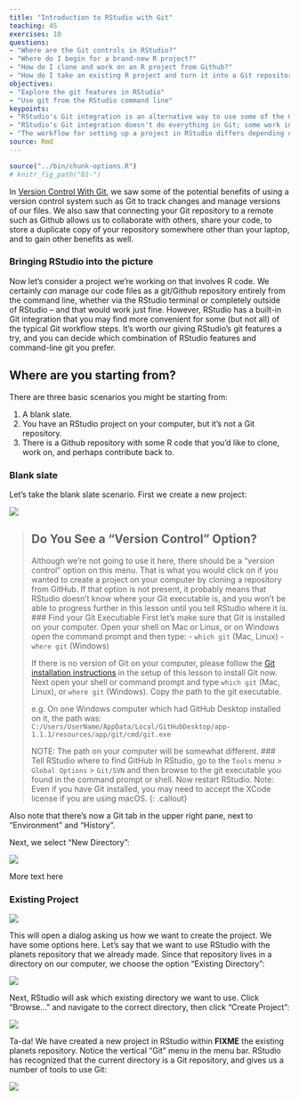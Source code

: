 ```yaml
---
title: "Introduction to RStudio with Git"
teaching: 45
exercises: 10
questions:
- "Where are the Git controls in RStudio?"
- "Where do I begin for a brand-new R project?"
- "How do I clone and work on an R project from Github?"
- "How do I take an existing R project and turn it into a Git repository?"
objectives:
- "Explore the git features in RStudio"
- "Use git from the RStudio command line"
keypoints:
- "RStudio's Git integration is an alternative way to use some of the Git commands"
- "RStudio's Git integration doesn't do everything in Git; some work in the Terminal pane is often necessary"
- "The workflow for setting up a project in RStudio differs depending on whether it's a pre-existing Github repository or not"
source: Rmd
---
```


```r
source("../bin/chunk-options.R")
# knitr_fig_path("01-")
```

In [Version Control With Git](http://swcarpentry.github.io/git-novice/), we saw some of the potential benefits of using a version control system such as Git to track changes and manage versions of our files.  We also saw that connecting your Git repository to a remote such as Github allows us to collaborate with others, share your code, to store a duplicate copy of your repository somewhere other than your laptop, and to gain other benefits as well.

### Bringing RStudio into the picture

Now let's consider a project we're working on that involves R code.  We certainly *can* manage our code files as a git/Github repository entirely from the command line, whether via the RStudio terminal or completely outside of RStudio -- and that would work just fine.  However, RStudio has a built-in Git integration that you may find more convenient for some (but not all) of the typical Git workflow steps.  It's worth our giving RStudio's git features a try, and you can decide which combination of RStudio features and command-line git you prefer.

## Where are you starting from?

There are three basic scenarios you might be starting from:

1. A blank slate.
2. You have an RStudio project on your computer, but it's not a Git repository.
3. There is a Github repository with some R code that you'd like to clone, work on, and perhaps contribute back to.

### Blank slate

Let's take the blank slate scenario.  First we create a new project:

![](../fig/RStudio_screenshot_newproject.png)

> ## Do You See a "Version Control" Option?
>
> Although we're not going to use it here, there should be a "version control"
> option on this menu. That is what you would click on if you wanted to
> create a project on your computer by cloning a repository from GitHub.
> If that option is not present, it probably means that RStudio doesn't know
> where your Git executable is, and you won't be able to progress further
> in this lesson until you tell RStudio where it is.  
> ### Find your Git Executiable
> First let's make sure that Git is installed on your computer.
> Open your shell on Mac or Linux, or on Windows open the command prompt
> and then type:
> - `which git` (Mac, Linux)
> - `where git` (Windows)
>
> If there is no version of Git on your computer, 
please follow the 
[Git installation 
instructions](https://swcarpentry.github.io/git-novice/setup.html)
> in the setup of this lesson to install Git now. Next open your shell or command prompt 
> and type `which git` (Mac, Linux), or `where git` (Windows).
> Copy the path to the git executable.
>
> e.g. On one Windows computer which had GitHub Desktop installed on it, the path was:
> `C:/Users/UserName/AppData/Local/GitHubDesktop/app-1.1.1/resources/app/git/cmd/git.exe`
> 
> NOTE: The path on your computer will be somewhat different.
> ### Tell RStudio where to find GitHub
> In RStudio, go to the `Tools` menu > `Global Options` > `Git/SVN` and then
> browse to the git executable you found in the command prompt or shell. Now restart
> RStudio.
> Note: Even if you have Git installed, you may need
> to accept the XCode license if you are using macOS.
{: .callout}


Also note that there's now a Git tab in the upper right pane, next to "Environment" and "History".

Next, we select "New Directory":

![](../fig/RStudio_screenshot_newdirectory.png)

More text here


### Existing Project


![](../fig/RStudio_screenshot_newproject.png)

This will open a dialog asking us how we want to create the project. We have
some options here. Let's say that we want to use RStudio with the planets
repository that we already made. Since that repository lives in a directory on
our computer, we choose the option "Existing Directory":

![](../fig/RStudio_screenshot_existingdirectory.png)



Next, RStudio will ask which existing directory we want to use. Click
"Browse..." and navigate to the correct directory, then click "Create Project":

![](../fig/RStudio_screenshot_navigateexisting.png)

Ta-da! We have created a new project in RStudio within **FIXME** the existing planets
repository. Notice the vertical "Git" menu in the menu bar. RStudio has
recognized that the current directory is a Git repository, and gives us a
number of tools to use Git:

![](../fig/RStudio_screenshot_afterclone.png)

